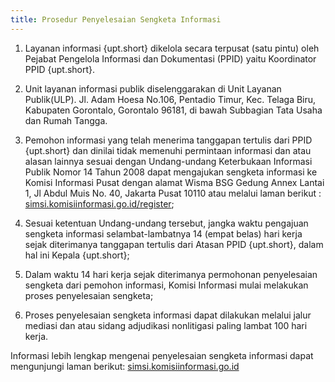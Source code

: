 ```yaml
---
title: Prosedur Penyelesaian Sengketa Informasi
---
```


1. Layanan informasi {upt.short} dikelola secara terpusat (satu pintu) oleh Pejabat Pengelola Informasi dan Dokumentasi (PPID) yaitu Koordinator PPID {upt.short}.

2. Unit layanan informasi publik diselenggarakan di Unit Layanan Publik(ULP). Jl. Adam Hoesa No.106, Pentadio Timur, Kec. Telaga Biru, Kabupaten Gorontalo, Gorontalo 96181, di bawah Subbagian Tata Usaha dan Rumah Tangga.

3. Pemohon informasi yang telah menerima tanggapan tertulis dari PPID {upt.short} dan dinilai tidak memenuhi permintaan informasi dan atau alasan lainnya sesuai dengan Undang-undang Keterbukaan Informasi Publik Nomor 14 Tahun 2008 dapat mengajukan sengketa informasi ke Komisi Informasi Pusat dengan alamat Wisma BSG Gedung Annex Lantai 1, Jl Abdul Muis No. 40, Jakarta Pusat 10110 atau melalui laman berikut : [simsi.komisiinformasi.go.id/register](https://simsi.komisiinformasi.go.id/register);

4. Sesuai ketentuan Undang-undang tersebut, jangka waktu pengajuan sengketa informasi selambat-lambatnya 14 (empat belas) hari kerja sejak diterimanya tanggapan tertulis dari Atasan PPID {upt.short}, dalam hal ini Kepala {upt.short};

5. Dalam waktu 14 hari kerja sejak diterimanya permohonan penyelesaian sengketa dari pemohon informasi, Komisi Informasi mulai melakukan proses penyelesaian sengketa;

6. Proses penyelesaian sengketa informasi dapat dilakukan melalui jalur mediasi dan atau sidang adjudikasi nonlitigasi paling lambat 100 hari kerja.

Informasi lebih lengkap mengenai penyelesaian sengketa informasi dapat mengunjungi laman berikut: [simsi.komisiinformasi.go.id](https://simsi.komisiinformasi.go.id)
